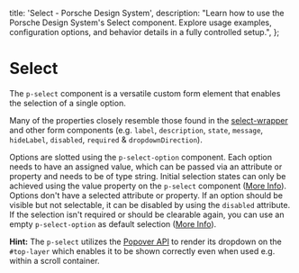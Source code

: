 
  title: 'Select - Porsche Design System',
  description:
    "Learn how to use the Porsche Design System's Select component. Explore usage examples, configuration options, and behavior details in a fully controlled setup.",
};

# Select <ComponentStatus tagName="p-select"></ComponentStatus>

The `p-select` component is a versatile custom form element that enables the selection of a single option.

Many of the properties closely resemble those found in the [select-wrapper](/components/select-wrapper/examples/) and
other form components (e.g. `label`, `description`, `state`, `message`, `hideLabel`, `disabled`, `required` &
`dropdownDirection`).

Options are slotted using the `p-select-option` component. Each option needs to have an assigned value, which can be
passed via an attribute or property and needs to be of type string. Initial selection states can only be achieved using
the value property on the `p-select` component ([More Info](/components/select/examples/#set-value)). Options don't have
a selected attribute or property. If an option should be visible but not selectable, it can be disabled by using the
`disabled` attribute. If the selection isn't required or should be clearable again, you can use an empty
`p-select-option` as default selection ([More Info](/components/select/examples/#empty)).

**Hint:** The `p-select` utilizes the [Popover API](https://developer.mozilla.org/en-US/docs/Web/API/Popover_API) to
render its dropdown on the `#top-layer` which enables it to be shown correctly even when used e.g. within a scroll
container.

<Configurator tagName="p-select" story={selectStory} />
